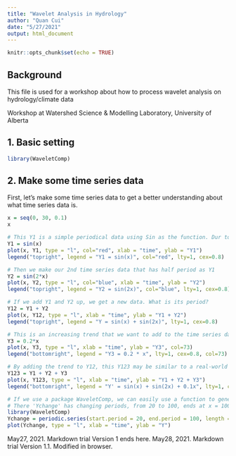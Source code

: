 ---
title: "Wavelet Analysis in Hydrology"
author: "Quan Cui"
date: "5/27/2021"
output: html_document
---

```{r setup, include=FALSE}
knitr::opts_chunk$set(echo = TRUE)
```

## Background

This file is used for a workshop about how to process wavelet analysis on hydrology/climate data
 
Workshop at Watershed Science & Modelling Laboratory, University of Alberta


## 1. Basic setting
```r
library(WaveletComp)
```

## 2. Make some time series data

First, let's make some time series data to get a better understanding about what time series data is.

```{r}
x = seq(0, 30, 0.1)
x

# This Y1 is a simple periodical data using Sin as the function. Dur to this function, the sata has a period as pi.
Y1 = sin(x)
plot(x, Y1, type = "l", col="red", xlab = "time", ylab = "Y1")
legend("topright", legend = "Y1 = sin(x)", col="red", lty=1, cex=0.8)

# Then we make our 2nd time series data that has half period as Y1
Y2 = sin(2*x)
plot(x, Y2, type = "l", col="blue", xlab = "time", ylab = "Y2")
legend("topright", legend = "Y2 = sin(2x)", col="blue", lty=1, cex=0.8)

# If we add Y1 and Y2 up, we get a new data. What is its period?
Y12 = Y1 + Y2
plot(x, Y12, type = "l", xlab = "time", ylab = "Y1 + Y2")
legend("topright", legend = "Y = sin(x) + sin(2x)", lty=1, cex=0.8)

# This is an increasing trend that we want to add to the time series data.
Y3 = 0.2*x
plot(x, Y3, type = "l", xlab = "time", ylab = "Y3", col=73)
legend("bottomright", legend = "Y3 = 0.2 * x", lty=1, cex=0.8, col=73)

# By adding the trend to Y12, this Y123 may be similar to a real-world time series data, which both has trend and period.
Y123 = Y1 + Y2 + Y3
plot(x, Y123, type = "l", xlab = "time", ylab = "Y1 + Y2 + Y3")
legend("bottomright", legend = "Y' = sin(x) + sin(2x) + 0.1x", lty=1, cex=0.8)

# If we use a package WaveletComp, we can easily use a function to generate periodic data with trend.
# There 'Ychange' has changing periods, from 20 to 100, ends at x = 1000.
library(WaveletComp)
Ychange = periodic.series(start.period = 20, end.period = 100, length = 1000)
plot(Ychange, type = "l", xlab = "time", ylab = "Y")

```

May27, 2021. Markdown trial Version 1 ends here.
May28, 2021. Markdown trial Version 1.1. Modified in browser.
